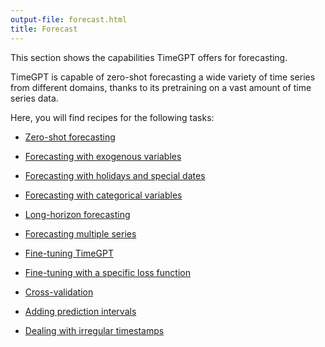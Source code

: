 ```yaml
---
output-file: forecast.html
title: Forecast
---
```



This section shows the capabilities TimeGPT offers for forecasting.

TimeGPT is capable of zero-shot forecasting a wide variety of time
series from different domains, thanks to its pretraining on a vast
amount of time series data.

Here, you will find recipes for the following tasks:

-   [Zero-shot
    forecasting](https://docs.nixtla.io/docs/capabilities-forecast-quickstart)

-   [Forecasting with exogenous
    variables](https://docs.nixtla.io/docs/capabilities-forecast-add_exogenous_variables)

-   [Forecasting with holidays and special
    dates](https://docs.nixtla.io/docs/capabilities-forecast-add_holidays_and_special_dates)

-   [Forecasting with categorical
    variables](https://docs.nixtla.io/docs/capabilities-forecast-add_categorical_variables)

-   [Long-horizon
    forecasting](https://docs.nixtla.io/docs/capabilities-forecast-long_horizon_forecasting)

-   [Forecasting multiple
    series](https://docs.nixtla.io/docs/capabilities-forecast-multiple_series_forecasting)

-   [Fine-tuning
    TimeGPT](https://docs.nixtla.io/docs/capabilities-forecast-fine_tuning)

-   [Fine-tuning with a specific loss
    function](https://docs.nixtla.io/docs/capabilities-forecast-finetuning_with_a_custom_loss_function)

-   [Cross-validation](https://docs.nixtla.io/docs/capabilities-forecast-cross_validation)

-   [Adding prediction
    intervals](https://docs.nixtla.io/docs/capabilities-forecast-predictions_intervals)

-   [Dealing with irregular
    timestamps](https://docs.nixtla.io/docs/capabilities-forecast-irregular_timestamps)

